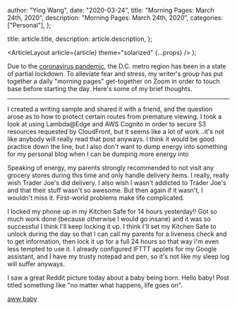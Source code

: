 
  author: "Ying Wang",
  date: "2020-03-24",
  title: "Morning Pages: March 24th, 2020",
  description: "Morning Pages: March 24th, 2020",
  categories: ["Personal"],
};

  title: article.title,
  description: article.description,
};

  <ArticleLayout article={article} theme="solarized" {...props} />
);

Due to the [coronavirus
pandemic](https://en.wikipedia.org/wiki/2019-20_coronavirus_pandemic), the D.C.
metro region has been in a state of partial lockdown. To alleviate fear and
stress, my writer's group has put together a daily "morning pages" get-together
on Zoom in order to touch base before starting the day. Here's some of my brief
thoughts.

---

I created a writing sample and shared it with a friend, and the question arose
as to how to protect certain routes from premature viewing. I took a look at
using Lambda@Edge and AWS Cognito in order to secure S3 resources requested by
CloudFront, but it seems like a lot of work...it's not like anybody will really
read that post anyways. I think it would be good practice down the line, but I
also don't want to dump energy into something for my personal blog when I can be
dumping more energy into

Speaking of energy, my parents strongly recommended to not visit any grocery
stores during this time and only handle delivery items. I really, really wish
Trader Joe's did delivery. I also wish I wasn't addicted to Trader Joe's and
that their stuff wasn't so awesome. But then again if it wasn't, I wouldn't miss
it. First-world problems make life complicated.

I locked my phone up in my Kitchen Safe for 14 hours yesterday!! Got so much
work done (because otherwise I would go insane) and it was so successful I think
I'll keep locking it up. I think I'll set my Kitchen Safe to unlock during the
day so that I can call my parents for a liveness check and to get information,
then lock it up for a full 24 hours so that way I'm even less tempted to use it.
I already configured IFTTT applets for my Google assistant, and I have my trusty
notepad and pen, so it's not like my sleep log will suffer anyways.

I saw a great Reddit picture today about a baby being born. Hello baby! Post
titled something like "no matter what happens, life goes on".

[aww baby](/img/posts/2020/03/24/morning_pages.jpg)
